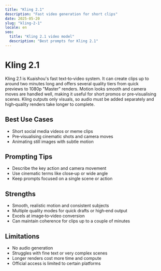 ```yaml
---
title: "Kling 2.1"
description: "Fast video generation for short clips"
date: 2025-05-20
slug: "kling-2-1"
locale: en
seo:
  title: "Kling 2.1 video model"
  description: "Best prompts for Kling 2.1"
---
```


# Kling 2.1

Kling 2.1 is Kuaishou's fast text‑to‑video system. It can create clips up to
around two minutes long and offers several quality tiers from quick previews to
1080p "Master" renders. Motion looks smooth and camera moves are handled well,
making it useful for short promos or pre‑visualising scenes. Kling outputs only
visuals, so audio must be added separately and high‑quality renders take longer
to complete.

## Best Use Cases

- Short social media videos or meme clips
- Pre‑visualising cinematic shots and camera moves
- Animating still images with subtle motion

## Prompting Tips

- Describe the key action and camera movement
- Use cinematic terms like close‑up or wide angle
- Keep prompts focused on a single scene or action

## Strengths

- Smooth, realistic motion and consistent subjects
- Multiple quality modes for quick drafts or high‑end output
- Excels at image‑to‑video conversion
- Can maintain coherence for clips up to a couple of minutes

## Limitations

- No audio generation
- Struggles with fine text or very complex scenes
- Longer renders cost more time and compute
- Official access is limited to certain platforms

